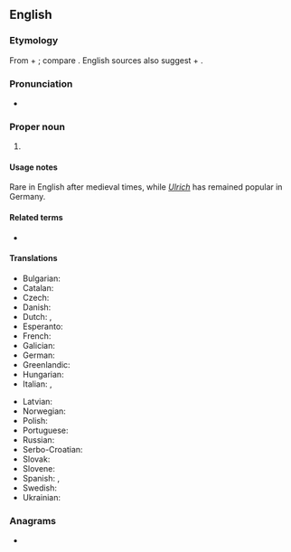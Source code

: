 ==English==

===Etymology===
From {{der|en|goh|uodil||heritage, homestead}} + {{m|goh|rihhi||ruler}}; compare {{cog|de|Ulrich}}. English sources also suggest {{der|en|ang|wulf||wolf}} + {{m|ang|ric||ruler}}.

===Pronunciation===
* {{IPA|en|/ʊl.ɹɪk/}}

===Proper noun===
{{en-proper noun}}

# {{given name|en|male|from=Germanic languages}}

====Usage notes====
Rare in English after medieval times, while ''[[Ulrich]]'' has remained popular in Germany.

====Related terms====
* {{l|en|Ulrica}}

====Translations====
{{trans-top|male given name}}
* Bulgarian: {{t|bg|Улрих}}
* Catalan: {{t|ca|Ulric}}
* Czech: {{t+|cs|Oldřich|m}}
* Danish: {{t|da|Ulrik}}
* Dutch: {{t|nl|Oldrik}}, {{t+|nl|Ulrich}}
* Esperanto: {{t|eo|Udalriko}}
* French: {{t|fr|Ulric}}
* Galician: {{t+|gl|Ulrico|m}}
* German: {{t+|de|Ulrich}}
* Greenlandic: {{t|kl|Uularik}}
* Hungarian: {{t+|hu|Ulrik}}
* Italian: {{t+|it|Ulderico}}, {{t+|it|Ulrico}}
{{trans-mid}}
* Latvian: {{t|lv|Uldis|m}}
* Norwegian: {{t|no|Ulrik}}
* Polish: {{t+|pl|Ulryk}}
* Portuguese: {{t+|pt|Ulrico}}
* Russian: {{t|ru|Ульрих}}
* Serbo-Croatian: {{t|sh|Ulrik}}
* Slovak: {{t|sk|Oldrich}}
* Slovene: {{t|sl|Ulrik}}
* Spanish: {{t+|es|Uldarico|m}}, {{t+|es|Ulrico|m}}
* Swedish: {{t+|sv|Ulrik}}
* Ukrainian: {{t|uk|Ульріх}}
{{trans-bottom}}

===Anagrams===
* {{anagrams|en|a=cilru|curli}}